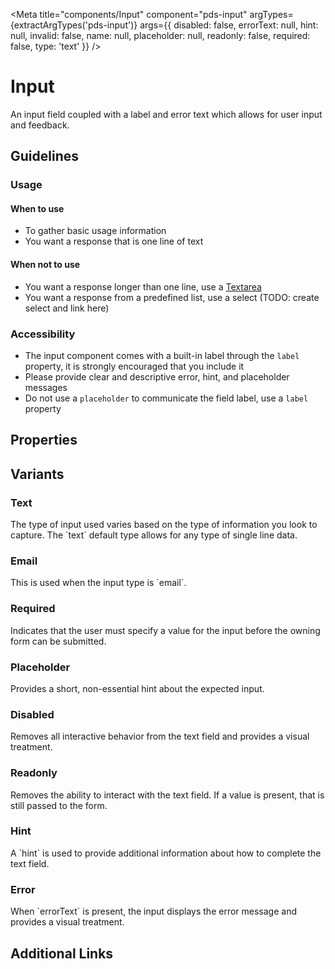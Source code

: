 


<Meta
  title="components/Input"
  component="pds-input"
  argTypes={extractArgTypes('pds-input')}
  args={{
    disabled: false,
    errorText: null,
    hint: null,
    invalid: false,
    name: null,
    placeholder: null,
    readonly: false,
    required: false,
    type: 'text'
}}
/>

# Input

<p>
  An input field coupled with a label and error text which allows for user input and feedback.
</p>

## Guidelines
### Usage

#### When to use
- To gather basic usage information
- You want a response that is one line of text

#### When not to use
- You want a response longer than one line, use a [Textarea](/docs/components-textarea--default)
- You want a response from a predefined list, use a select (TODO: create select and link here)


### Accessibility
- The input component comes with a built-in label through the `label` property, it is strongly encouraged that you include it
- Please provide clear and descriptive error, hint, and placeholder messages
- Do not use a `placeholder` to communicate the field label, use a `label` property

## Properties
<ArgsTable of="pds-input" />

## Variants

### Text
<p>The type of input used varies based on the type of information you look to capture. The `text` default type allows for any type of single line data.</p>

<Story story={stories.Text} />

<Canvas>
  <pds-input component-id="pds-input-text-example" label="Name" type="text" value="Frank Dux"></pds-input>
</Canvas>

### Email
<p>This is used when the input type is `email`.</p>

<Story story={stories.Email} />

<Canvas>
  <pds-input component-id="pds-input-email-example" label="Name" type="email" value="Frank Dux"></pds-input>
</Canvas>

### Required
<p>Indicates that the user must specify a value for the input before the owning form can be submitted.</p>

<Story story={stories.Required} />

<Canvas>
  <pds-input component-id="pds-input-required-example" label="Name" type="email" required="true" value="Frank Dux"></pds-input>
</Canvas>

### Placeholder
<p>Provides a short, non-essential hint about the expected input.</p>

<Story story={stories.Placeholder} />

<Canvas>
  <pds-input component-id="pds-input-placeholder-example" label="Name" type="email" placeholder="123@email.com" value="Frank Dux"></pds-input>
</Canvas>

### Disabled
<p>Removes all interactive behavior from the text field and provides a visual treatment.</p>

<Story story={stories.Disabled} />

<Canvas>
  <pds-input component-id="pds-input-disabled-example" label="Name" type="email" disabled="true" value="Frank Dux"></pds-input>
</Canvas>

### Readonly
<p>Removes the ability to interact with the text field. If a value is present, that is still passed to the form.</p>

<Story story={stories.Readonly} />

<Canvas>
  <pds-input component-id="pds-input-readonly-example" label="Name" type="email" readonly="true" value="Frank Dux"></pds-input>
</Canvas>

### Hint
<p>A `hint` is used to provide additional information about how to complete the text field.</p>

<Story story={stories.Hint} />

<Canvas>
  <pds-input component-id="pds-input-hint-example" label="Name" type="email" hint="Please use the correct format" value="Frank Dux"></pds-input>
</Canvas>

### Error
<p>When `errorText` is present, the input displays the error message and provides a visual treatment.</p>

<Story story={stories.Error} />

<Canvas>
  <pds-input component-id="pds-input-error-example" label="Name" type="email" error-text="Please provide a valid Email address" value="Frank Dux"></pds-input>
</Canvas>

## Additional Links

